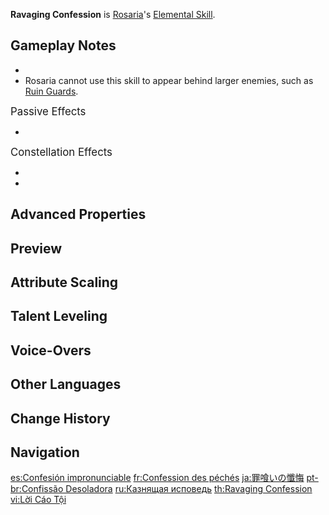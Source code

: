 {{Talent Infobox
|image         = Talent Ravaging Confession.png
|character     = Rosaria
|type          = Elemental Skill
|info          = Rosaria swiftly shifts her position to appear behind her opponent, then stabs and slashes them with her polearm, dealing {{Color|Cryo DMG}}.<br>This ability cannot be used to travel behind opponents of a larger build.
|CD            = 6s
|attr1         = Skill DMG
|value1        = 58–124%+136–289%
|scale_att1    = ATK
}}
{{Description|Those who confess to Sister Rosaria will be granted no absolution. All sinners shall be met with the piercing cold of punishment proportionate to the weight of their sins.}}
'''Ravaging Confession''' is [[Rosaria]]'s [[Elemental Skill]].

==Gameplay Notes==
* {{Talent Note|particles|the 2nd slash|3}}
* Rosaria cannot use this skill to appear behind larger enemies, such as [[Ruin Guard]]s.

;<big>Passive Effects</big>
* {{Talent Note|character=Rosaria|talent=Ravaging Confession|ascension|1|Regina Probationum}}

;<big>Constellation Effects</big>
* {{Talent Note|constellation|3|The Wages of Sin}}
* {{Talent Note|constellation|4|Painful Grace}}

==Advanced Properties==
{{Advanced Properties
|title   = Skill DMG 1-Hit
|gu      = 1U
|icdtag  = none
|poise   = 50
|impulse = 3

|title2   = Skill DMG 2-Hit
|gu2      = 1U
|icdtag2  = none
|poise2   = 100
|impulse2 = Air, 260, 600
}}

==Preview==
{{Preview
|file    = Ravaging Confession Preview
}}
{{Clr}}

==Attribute Scaling==
{{Talent Scaling
|talentType=Elemental Skill
|levels=13
|order=skilldmg,cd
|titles=Skill DMG (%),CD
|skilldmg_1=58.4+136
|skilldmg_2=62.78+146.2
|skilldmg_3=67.16+156.4
|skilldmg_4=73+170
|skilldmg_5=77.38+180.2
|skilldmg_6=81.76+190.4
|skilldmg_7=87.6+204
|skilldmg_8=93.44+217.6
|skilldmg_9=99.28+231.2
|skilldmg_10=105.12+244.8
|skilldmg_11=110.96+258.4
|skilldmg_12=116.8+272
|skilldmg_13=124.1+289
|cd=6s
}}

==Talent Leveling==
{{Talent Upgrade|Rosaria}}

==Voice-Overs==
{{Talent VO}}

==Other Languages==
{{Other Languages
|en      = Ravaging Confession
|zhs     = 噬罪的告解
|zhs_rm  = Shì zuì de gàojiě
|zht     = 噬罪的告解
|zht_rm  = Shì zuì de gàojiě
|zh_tl   = Guilt Confession
|ja      = 罪喰いの懺悔
|ja_rm   = Tsumikui no Zange
|ja_tl   = Repentance of the Sin-Eater
|ko      = 죄를 삼키는 고해
|ko_tl   = Sin-Swallowing Confession
|es      = Confesión impronunciable
|es_tl   = Unpronounceable Confession
|fr      = Confession des péchés
|fr_tl   = Confession of Sins
|ru      = Казнящая исповедь
|ru_tl   = Punishing Confession
|th      = Ravaging Confession
|vi      = Lời Cáo Tội
|vi_tl   = Guilt Confession
|de      = Erschütterndes Geständnis
|de_tl   = Harrowing Confession
|id      = Ravaging Confession
|pt      = Confissão Desoladora
|pt_tl   = 
|tr      = Hiddetli İtiraf
|tr_tl   = 
|it      = Confessione devastante
|it_tl   = Devastating Confession
}}

==Change History==
{{Change History|1.4}}

==Navigation==
{{Talent Navbox|Rosaria}}

[[es:Confesión impronunciable]]
[[fr:Confession des péchés]]
[[ja:罪喰いの懺悔]]
[[pt-br:Confissão Desoladora]]
[[ru:Казнящая исповедь]]
[[th:Ravaging Confession]]
[[vi:Lời Cáo Tội]]